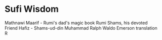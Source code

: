 # Sufi Wisdom

Mathnawi
Maarif - Rumi's dad's magic book
Rumi
Shams, his devoted Friend
Hafiz - Shams-ud-din Muhammad
Ralph Waldo Emerson translation
R
